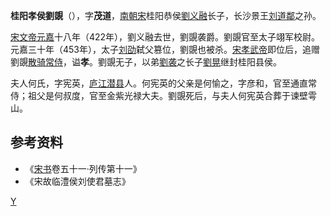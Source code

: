 '''桂阳孝侯劉覬'''（{{bd|5世紀||453年||catIdx=L}}），字'''茂道'''，[[南朝宋|南朝宋]]桂阳恭侯[[劉义融|劉义融]]长子，长沙景王[[刘道鄰|刘道鄰]]之孙。

[[宋文帝|宋文帝]][[元嘉|元嘉]]十八年（422年），劉义融去世，劉覬袭爵。劉覬官至太子翊军校尉。元嘉三十年（453年），太子[[刘劭_(刘宋)|刘劭]]弑父篡位，劉覬也被杀。[[宋孝武帝|宋孝武帝]]即位后，追赠劉覬[[散骑常侍|散骑常侍]]，谥'''孝'''。劉覬无子，以弟[[劉袭|劉袭]]之长子[[劉晃|劉晃]]继封桂阳县侯。

夫人何氏，字宪英，[[庐江|庐江]][[潜县|潜县]]人。何宪英的父亲是何愉之，字彦和，官至通直常侍；祖父是何叔度，官至金紫光禄大夫。劉覬死后，与夫人何宪英合葬于谏壁雩山。

==参考资料==
*《[[宋书|宋书]]卷五十一·列传第十一》
*《宋故临澧侯刘使君墓志》

[[Category:刘宋宗室|Y]]